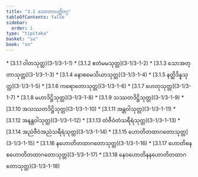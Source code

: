 ```yaml
---
title: "3.1 သောတာပတ္တိဝဂ္ဂ"
tableOfContents: false
sidebar:
  order: 1
type: "tipitaka"
basket: "su"
book: "sn"
---
```



<DynamicBreadcrumb />



<TableOfContents book="sn" section="3.1">
* [3.1.1 ဝါတသုတ္တ](3-1/3-1-1)
* [3.1.2 ဧတံမမသုတ္တ](3-1/3-1-2)
* [3.1.3 သောအတ္တာသုတ္တ](3-1/3-1-3)
* [3.1.4 နောစမေသိယာသုတ္တ](3-1/3-1-4)
* [3.1.5 နတ္ထိဒိန္နသုတ္တ](3-1/3-1-5)
* [3.1.6 ကရောတောသုတ္တ](3-1/3-1-6)
* [3.1.7 ဟေတုသုတ္တ](3-1/3-1-7)
* [3.1.8 မဟာဒိဋ္ဌိသုတ္တ](3-1/3-1-8)
* [3.1.9 သဿတဒိဋ္ဌိသုတ္တ](3-1/3-1-9)
* [3.1.10 အသဿတဒိဋ္ဌိသုတ္တ](3-1/3-1-10)
* [3.1.11 အန္တဝါသုတ္တ](3-1/3-1-11)
* [3.1.12 အနန္တဝါသုတ္တ](3-1/3-1-12)
* [3.1.13 တံဇီဝံတံသရီရံသုတ္တ](3-1/3-1-13)
* [3.1.14 အညံဇီဝံအညံသရီရံသုတ္တ](3-1/3-1-14)
* [3.1.15 ဟောတိတထာဂတောသုတ္တ](3-1/3-1-15)
* [3.1.16 နဟောတိတထာဂတောသုတ္တ](3-1/3-1-16)
* [3.1.17 ဟောတိစနစဟောတိတထာဂတောသုတ္တ](3-1/3-1-17)
* [3.1.18 နေဝဟောတိနနဟောတိတထာဂတောသုတ္တ](3-1/3-1-18)
</TableOfContents>